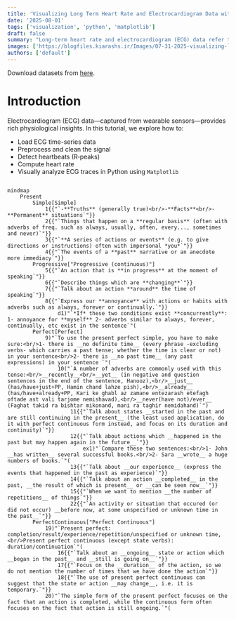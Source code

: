 ```yaml
---
title: 'Visualizing Long Term Heart Rate and Electrocardiogram Data with Matplotlib'
date: '2025-08-01'
tags: ['visualization', 'python', 'matplotlib']
draft: false
summary: "Long-term heart rate and electrocardiogram (ECG) data refer to continuous or repeated recordings of a person's heart activity collected over extended durations—typically several hours to days or even weeks."
images: ['https://blogfiles.kiarashs.ir/Images/07-31-2025-visualizing-long-term-heart-rate-and-electrocardiogram-data-with-matplotlib.jpg']
authors: ['default']
---
```


Download datasets from [here](https://raw.githubusercontent.com/KiarashS/BlogFiles/master/Datasets/IntoStatistics-Datasets.zip).


# Introduction

Electrocardiogram (ECG) data—captured from wearable sensors—provides rich physiological insights. In this tutorial, we explore how to:

- Load ECG time-series data
- Preprocess and clean the signal
- Detect heartbeats (R‑peaks)
- Compute heart rate
- Visually analyze ECG traces in Python using `Matplotlib`


```mermaid

mindmap
    Present
        Simple[Simple]
            1{{"`-**Truths** (generally true)<br/>-**Facts**<br/>-**Permanent** situations`"}}
            2{{"`Things that happen on a **regular basis** (often with adverbs of freq. such as always, usually, often, every..., sometimes and never)`"}}
            3{{"`**A series of actions or events** (e.g. to give directions or instructions) often with impersonal *you*`"}}
            4{{"`The events of a **past** narrative or an anecdote more immediacy`"}}
        Progressive["Progressive (continuous)"]
            5{{"`An action that is **in progress** at the moment of speaking`"}}
            6{{"`Describe things which are **changing**`"}}
            7{{"`Talk about an action **around** the time of speaking`"}}
            8{{"`Express our **annoyance** with actions or habits with adverbs such as always, forever or continually.`"}}
                d1)"`*If* these two conditions exist **concurrently**: 1- annoyance for **myself** 2- adverbs similar to always, forever, continually, etc exist in the sentence`"(
        Perfect[Perfect]
            9)"`To use the present perfect simple, you have to make sure:<br/>1- there is __no definite time__ (every phrase -excluding verbs- which carries a past tense; whether the time is clear or not) in your sentence<br/>2- there is __no past time__ (any past expressions) in your sentence `"(
                10("`A number of adverbs are commonly used with this tense:<br/>__recently__<br/>__yet__ (in negative and question sentences in the end of the sentence, Hanooz),<br/>__just__ (has/have+just+PP, Hamin chand lahze pish),<br/>__already__ (has/have+already+PP, Kari ke ghabl az zamane entezarash etefagh oftade ast vali tarjome nemishavad),<br/>__never(have not)/ever__ (Faghat takid ra bishtar mikonand, mani ra taghir nemidahand)`")
                    11{{"`Talk about states __started in the past and are still continuing in the present__ (the least used application, do it with perfect continuous form instead, and focus on its duration and continuity)`"}}
                    12{{"`Talk about actions which __happened in the past but may happen again in the future__`"}}
                        ex1)"`Compare these two sentences:<br/>1- John __has written__ several successful books.<br/>2- Sara __wrote__ a huge numbers of books.`"(
                    13{{"`Talk about __our experience__ (express the events that happened in the past as experience)`"}}
                    14{{"`Talk about an action __completed__ in the past, __the result of which is present__ or __can be seen now__`"}}
                    15{{"`When we want to mention __the number of repetitions__ of things`"}}
                    22{{"`An activity or situation that occured (or did not occur) __before now, at some unspecified or unknown time in the past__`"}}
        PerfectContinuous["Perfect Continuous"]
            19)"`Present perfect: completion/result/experience/repetition/unspecified or unknown time,<br/>Present perfect continuous (except state verbs): duration/continuation`"(
                16{{"`Talk about an __ongoing__ state or action which __began in the past__ and __still is going on__`"}}
                17{{"`Focus on the __duration__ of the action, so we do not mention the number of times that we have done the action`"}}
                18{{"`The use of present perfect continuous can suggest that the state or action __may change__, i.e. it is temporary.`"}}
            20)"`The simple form of the present perfect focuses on the fact that an action is completed, while the continuous form often focuses on the fact that action is still ongoing.`"(

```